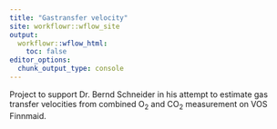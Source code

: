 ```yaml
---
title: "Gastransfer velocity"
site: workflowr::wflow_site
output:
  workflowr::wflow_html:
    toc: false
editor_options:
  chunk_output_type: console
---
```


Project to support Dr. Bernd Schneider in his attempt to estimate gas transfer velocities from combined O~2~ and CO~2~ measurement on VOS Finnmaid.
